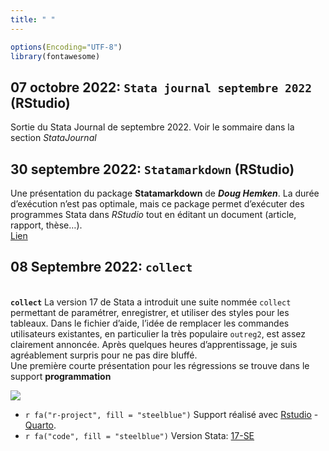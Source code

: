 ```yaml
---
title: " "
---
```


```r
options(Encoding="UTF-8")
library(fontawesome)
```


::: callout-note

## 07 octobre 2022: **`Stata journal septembre 2022`** (RStudio)

Sortie du Stata Journal de septembre 2022. Voir le sommaire dans la section *StataJournal*

:::

::: callout-note

## 30 septembre 2022: **`Statamarkdown`** (RStudio)

Une présentation du package **Statamarkdown** de ***Doug Hemken***. La durée d'exécution n'est pas optimale, mais ce package permet d'exécuter des programmes Stata dans *RStudio* tout en éditant un 
document (article, rapport, thèse...).  
[Lien](https://mthevenin.github.io/stata_programmation/R/statamarkdown/statamarkdown_html.html)
:::


::: callout-note

## 08 Septembre 2022: **`collect`**

::: {layout-ncol=2}
<br>
**`collect`** 
La version 17 de Stata a introduit une suite nommée `collect` permettant de paramétrer, enregistrer, et utiliser des styles pour les tableaux. Dans le fichier d'aide, l'idée de  remplacer les commandes utilisateurs existantes, en particulier la très populaire `outreg2`, est assez clairement annoncée. Après quelques heures d'apprentissage, je suis agréablement surpris pour ne pas dire bluffé.   
Une première courte présentation pour les régressions se trouve dans le support **programmation**


![](https://mthevenin.github.io/stata_programmation/tableaux/collect.PNG)

:::
:::



-   `r fa("r-project", fill = "steelblue")` Support réalisé avec [Rstudio](href:https://www.rstudio.com) - [Quarto](https://quarto.org).
-   `r fa("code", fill = "steelblue")` Version Stata: [17-SE](https://www.stata.com/)



